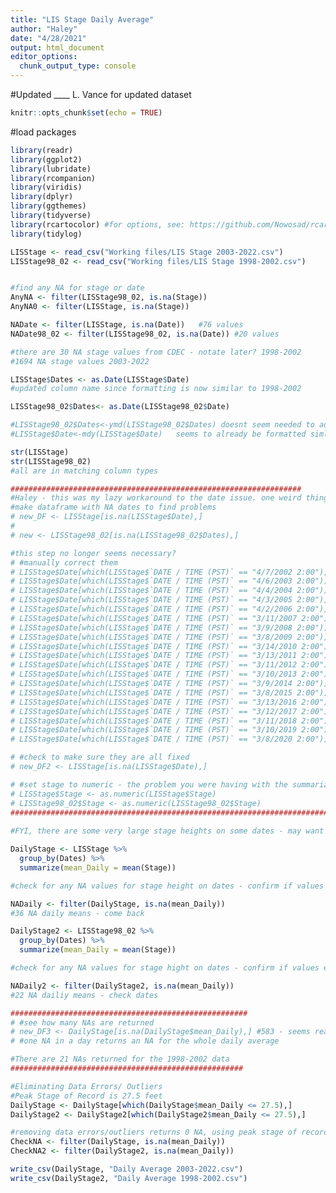 ```yaml
---
title: "LIS Stage Daily Average"
author: "Haley"
date: "4/28/2021"
output: html_document
editor_options: 
  chunk_output_type: console
---
```


#Updated ____ L. Vance for updated dataset

```r
knitr::opts_chunk$set(echo = TRUE)
```

#load packages
```r
library(readr)
library(ggplot2)
library(lubridate)
library(rcompanion)
library(viridis)
library(dplyr)
library(ggthemes)
library(tidyverse)
library(rcartocolor) #for options, see: https://github.com/Nowosad/rcartocolor
library(tidylog)
```

```r
LISStage <- read_csv("Working files/LIS Stage 2003-2022.csv")
LISStage98_02 <- read_csv("Working files/LIS Stage 1998-2002.csv")


#find any NA for stage or date
AnyNA <- filter(LISStage98_02, is.na(Stage))
AnyNA0 <- filter(LISStage, is.na(Stage))

NADate <- filter(LISStage, is.na(Date))   #76 values
NADate98_02 <- filter(LISStage98_02, is.na(Date)) #20 values

#there are 30 NA stage values from CDEC - notate later? 1998-2002
#1694 NA stage values 2003-2022

LISStage$Dates <- as.Date(LISStage$Date)
#updated column name since formatting is now similar to 1998-2002

LISStage98_02$Dates<- as.Date(LISStage98_02$Date)

#LISStage98_02$Dates<-ymd(LISStage98_02$Dates) doesnt seem needed to adjust
#LISStage$Date<-mdy(LISStage$Date)   seems to already be formatted simliar to the other file

str(LISStage)
str(LISStage98_02)
#all are in matching column types

#################################################################
#Haley - this was my lazy workaround to the date issue. one weird thing to note is they were all times in april or march at 2:00am
#make dataframe with NA dates to find problems
# new_DF <- LISStage[is.na(LISStage$Date),]
# 
# new <- LISStage98_02[is.na(LISStage98_02$Dates),]

#this step no longer seems necessary?
# #manually correct them
# LISStage$Date[which(LISStage$`DATE / TIME (PST)` == "4/7/2002 2:00")] = as.Date("2002-04-07")
# LISStage$Date[which(LISStage$`DATE / TIME (PST)` == "4/6/2003 2:00")] = as.Date("2003-04-06")
# LISStage$Date[which(LISStage$`DATE / TIME (PST)` == "4/4/2004 2:00")] = as.Date("2004-04-04")
# LISStage$Date[which(LISStage$`DATE / TIME (PST)` == "4/3/2005 2:00")] = as.Date("2005-04-03")
# LISStage$Date[which(LISStage$`DATE / TIME (PST)` == "4/2/2006 2:00")] = as.Date("2006-04-02")
# LISStage$Date[which(LISStage$`DATE / TIME (PST)` == "3/11/2007 2:00")] = as.Date("2007-03-11")
# LISStage$Date[which(LISStage$`DATE / TIME (PST)` == "3/9/2008 2:00")] = as.Date("2008-03-09")
# LISStage$Date[which(LISStage$`DATE / TIME (PST)` == "3/8/2009 2:00")] = as.Date("2009-03-08")
# LISStage$Date[which(LISStage$`DATE / TIME (PST)` == "3/14/2010 2:00")] = as.Date("2010-03-14")
# LISStage$Date[which(LISStage$`DATE / TIME (PST)` == "3/13/2011 2:00")] = as.Date("2011-03-13")
# LISStage$Date[which(LISStage$`DATE / TIME (PST)` == "3/11/2012 2:00")] = as.Date("2012-03-11")
# LISStage$Date[which(LISStage$`DATE / TIME (PST)` == "3/10/2013 2:00")] = as.Date("2013-03-10")
# LISStage$Date[which(LISStage$`DATE / TIME (PST)` == "3/9/2014 2:00")] = as.Date("2014-03-09")
# LISStage$Date[which(LISStage$`DATE / TIME (PST)` == "3/8/2015 2:00")] = as.Date("2015-03-08")
# LISStage$Date[which(LISStage$`DATE / TIME (PST)` == "3/13/2016 2:00")] = as.Date("2016-03-13")
# LISStage$Date[which(LISStage$`DATE / TIME (PST)` == "3/12/2017 2:00")] = as.Date("2017-03-12")
# LISStage$Date[which(LISStage$`DATE / TIME (PST)` == "3/11/2018 2:00")] = as.Date("2018-03-11")
# LISStage$Date[which(LISStage$`DATE / TIME (PST)` == "3/10/2019 2:00")] = as.Date("2019-03-10")
# LISStage$Date[which(LISStage$`DATE / TIME (PST)` == "3/8/2020 2:00")] = as.Date("2020-03-08")

# #check to make sure they are all fixed
# new_DF2 <- LISStage[is.na(LISStage$Date),]

# #set stage to numeric - the problem you were having with the summarize code was due to the fact the stage height was assigned as a "character" instead of a number. to see what columns are classified as you can use the code: str(LISStage)
# LISStage$Stage <- as.numeric(LISStage$Stage)
# LISStage98_02$Stage <- as.numeric(LISStage98_02$Stage)
###################################################################################################
  
#FYI, there are some very large stage heights on some dates - may want to remove outliers before proceeding

DailyStage <- LISStage %>%
  group_by(Dates) %>%
  summarize(mean_Daily = mean(Stage))

#check for any NA values for stage height on dates - confirm if values existed on those dates

NADaily <- filter(DailyStage, is.na(mean_Daily))
#36 NA daily means - come back

DailyStage2 <- LISStage98_02 %>%
  group_by(Dates) %>%
  summarize(mean_Daily = mean(Stage))

#check for any NA values for stage hight on dates - confirm if values existed on those dates

NADaily2 <- filter(DailyStage2, is.na(mean_Daily))
#22 NA dailiy means - check dates

#####################################################
# #see how many NAs are returned
# new_DF3 <- DailyStage[is.na(DailyStage$mean_Daily),] #583 - seems reasonable for this long of a dataset
# #one NA in a day returns an NA for the whole daily average  

#There are 21 NAs returned for the 1998-2002 data
####################################################

#Eliminating Data Errors/ Outliers 
#Peak Stage of Record is 27.5 feet 
DailyStage <- DailyStage[which(DailyStage$mean_Daily <= 27.5),]
DailyStage2 <- DailyStage2[which(DailyStage2$mean_Daily <= 27.5),]

#removing data errors/outliers returns 0 NA, using peak stage of record as max
CheckNA <- filter(DailyStage, is.na(mean_Daily))
CheckNA2 <- filter(DailyStage2, is.na(mean_Daily))
```

```r
write_csv(DailyStage, "Daily Average 2003-2022.csv")
write_csv(DailyStage2, "Daily Average 1998-2002.csv")
```




